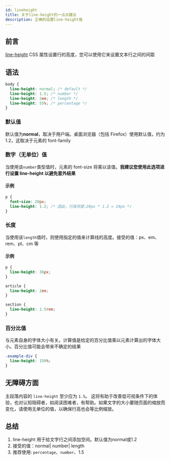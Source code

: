 ```yaml
---
id: lineheight
title: 关于line-height的一点点建议
description: 正确的设置line-height值
---
```


## 前言

[line-height](https://developer.mozilla.org/zh-CN/docs/Web/CSS/line-height) CSS 属性设置行的高度，您可以使用它来设置文本行之间的间距

## 语法

```css
body {
  line-height: normal; /* default */
  line-height: 1.5; /* number */
  line-height: 2em; /* length */
  line-height: 55%; /* percentage */
}
```

### 默认值

默认值为**normal**，取决于用户端。桌面浏览器（包括 Firefox）使用默认值，约为 1.2，这取决于元素的 font-family

### 数字（无单位）值

当使用该`number`类型值时，元素的 font-size 将乘以该值。**我建议您使用此选项进行设置 line-height 以避免意外结果**

#### 示例

```css
p {
  font-size: 20px;
  line-height: 1.2; /* 因此，行高将是:20px * 1.2 = 24px */
}
```

### 长度

当使用该`length`值时，则使用指定的值来计算线的高度。接受的值：px、em、rem、pt、cm 等

#### 示例

```css
p {
  line-height: 36px;
}

article {
  line-height: 2em;
}

section {
  line-height: 1.5rem;
}
```

### 百分比值

与元素自身的字体大小有关。计算值是给定的百分比值乘以元素计算出的字体大小。百分比值可能会带来不确定的结果

```css
.example-div {
  line-height: 150%;
}
```

## 无障碍方面
主段落内容的 `line-height` 至少应为 `1.5`。 这将有助于改善低可视条件下的体验，也对认知阻碍者，如阅读困难者，有帮助。如果文字的大小要随页面的缩放而变化，请使用无单位的值，以确保行高也会等比例缩放。

## 总结
1. line-height 用于给文字行之间添加空间。默认值为normal或1.2
2. 接受的值：normal| number| length
3. 推荐使用: `percentage`、`number`、1.5